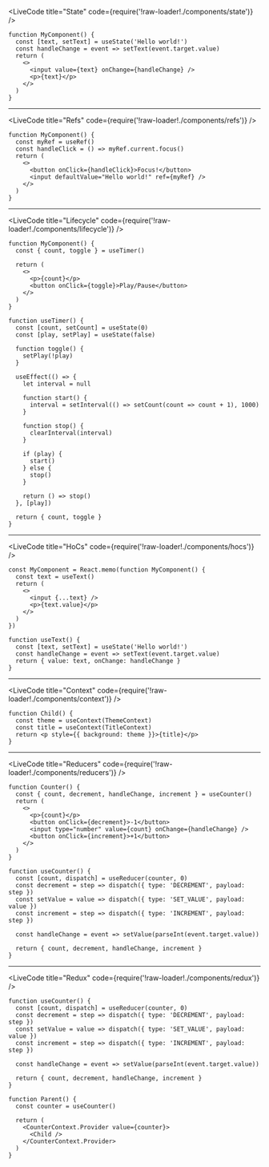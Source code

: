 
<LiveCode title="State" code={require('!raw-loader!./components/state')} />

```notes
function MyComponent() {
  const [text, setText] = useState('Hello world!')
  const handleChange = event => setText(event.target.value)
  return (
    <>
      <input value={text} onChange={handleChange} />
      <p>{text}</p>
    </>
  )
}
```

---

<LiveCode title="Refs" code={require('!raw-loader!./components/refs')} />

```notes
function MyComponent() {
  const myRef = useRef()
  const handleClick = () => myRef.current.focus()
  return (
    <>
      <button onClick={handleClick}>Focus!</button>
      <input defaultValue="Hello world!" ref={myRef} />
    </>
  )
}
```

---

<LiveCode
  title="Lifecycle"
  code={require('!raw-loader!./components/lifecycle')}
/>

```notes
function MyComponent() {
  const { count, toggle } = useTimer()

  return (
    <>
      <p>{count}</p>
      <button onClick={toggle}>Play/Pause</button>
    </>
  )
}

function useTimer() {
  const [count, setCount] = useState(0)
  const [play, setPlay] = useState(false)

  function toggle() {
    setPlay(!play)
  }

  useEffect(() => {
    let interval = null

    function start() {
      interval = setInterval(() => setCount(count => count + 1), 1000)
    }

    function stop() {
      clearInterval(interval)
    }

    if (play) {
      start()
    } else {
      stop()
    }

    return () => stop()
  }, [play])

  return { count, toggle }
}
```

---

<LiveCode title="HoCs" code={require('!raw-loader!./components/hocs')} />

```notes
const MyComponent = React.memo(function MyComponent() {
  const text = useText()
  return (
    <>
      <input {...text} />
      <p>{text.value}</p>
    </>
  )
})

function useText() {
  const [text, setText] = useState('Hello world!')
  const handleChange = event => setText(event.target.value)
  return { value: text, onChange: handleChange }
}
```

---

<LiveCode title="Context" code={require('!raw-loader!./components/context')} />

```notes
function Child() {
  const theme = useContext(ThemeContext)
  const title = useContext(TitleContext)
  return <p style={{ background: theme }}>{title}</p>
}
```

---

<LiveCode
  title="Reducers"
  code={require('!raw-loader!./components/reducers')}
/>

```notes
function Counter() {
  const { count, decrement, handleChange, increment } = useCounter()
  return (
    <>
      <p>{count}</p>
      <button onClick={decrement}>-1</button>
      <input type="number" value={count} onChange={handleChange} />
      <button onClick={increment}>+1</button>
    </>
  )
}

function useCounter() {
  const [count, dispatch] = useReducer(counter, 0)
  const decrement = step => dispatch({ type: 'DECREMENT', payload: step })
  const setValue = value => dispatch({ type: 'SET_VALUE', payload: value })
  const increment = step => dispatch({ type: 'INCREMENT', payload: step })

  const handleChange = event => setValue(parseInt(event.target.value))

  return { count, decrement, handleChange, increment }
}
```

---

<LiveCode title="Redux" code={require('!raw-loader!./components/redux')} />

```notes
function useCounter() {
  const [count, dispatch] = useReducer(counter, 0)
  const decrement = step => dispatch({ type: 'DECREMENT', payload: step })
  const setValue = value => dispatch({ type: 'SET_VALUE', payload: value })
  const increment = step => dispatch({ type: 'INCREMENT', payload: step })

  const handleChange = event => setValue(parseInt(event.target.value))

  return { count, decrement, handleChange, increment }
}

function Parent() {
  const counter = useCounter()

  return (
    <CounterContext.Provider value={counter}>
      <Child />
    </CounterContext.Provider>
  )
}
```
